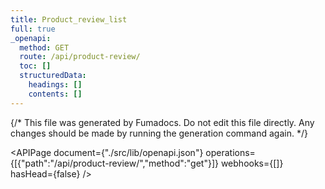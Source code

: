 ```yaml
---
title: Product_review_list
full: true
_openapi:
  method: GET
  route: /api/product-review/
  toc: []
  structuredData:
    headings: []
    contents: []
---
```

{/* This file was generated by Fumadocs. Do not edit this file directly. Any changes should be made by running the generation command again. */\}

<APIPage document={"./src/lib/openapi.json"} operations={[{"path":"/api/product-review/","method":"get"}]} webhooks={[]} hasHead={false} />
